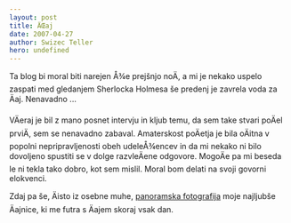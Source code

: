 ```yaml
---
layout: post
title: ÄŒaj
date: 2007-04-27
author: Swizec Teller
hero: undefined
---
```


Ta blog bi moral biti narejen Å¾e prejšnjo noÄ, a mi je nekako uspelo zaspati med gledanjem Sherlocka Holmesa še predenj je zavrela voda za Äaj. Nenavadno ...

VÄeraj je bil z mano posnet intervju in kljub temu, da sem take stvari poÄel prviÄ, sem se nenavadno zabaval. Amaterskost poÄetja je bila oÄitna v popolni nepripravljenosti obeh udeleÅ¾encev in da mi nekako ni bilo dovoljeno spustiti se v dolge razvleÄene odgovore. MogoÄe pa mi beseda le ni tekla tako dobro, kot sem mislil. Moral bom delati na svoji govorni elokvenci.

Zdaj pa še, Äisto iz osebne muhe, [panoramska fotografija](http://flickr.com/photos/7280946@N06/474283871/) moje najljubše Äajnice, ki me futra s Äajem skoraj vsak dan.
